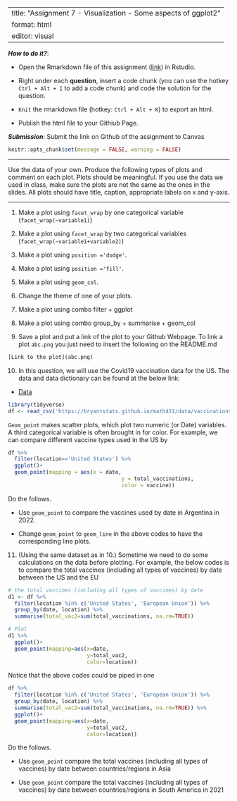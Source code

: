 
---
title: "Assignment 7 - Visualization - Some aspects of ggplot2"
format: html
editor: visual
---

***How to do it?***:

-   Open the Rmarkdown file of this assignment ([link](assignment7.qmd)) in Rstudio.

-   Right under each **question**, insert a code chunk (you can use the hotkey `Ctrl + Alt + I` to add a code chunk) and code the solution for the question.

-   `Knit` the rmarkdown file (hotkey: `Ctrl + Alt + K`) to export an html.

-   Publish the html file to your Githiub Page.

***Submission***: Submit the link on Github of the assignment to Canvas

```r
knitr::opts_chunk$set(message = FALSE, warning = FALSE)
```

------------------------------------------------------------------------

Use the data of your own. Produce the following types of plots and comment on each plot. Plots should be meaningful. If you use the data we used in class, make sure the plots are not the same as the ones in the slides. All plots should have title, caption, appropriate labels on x and y-axis.

------------------------------------------------------------------------

1.  Make a plot using `facet_wrap` by one categorical variable (`facet_wrap(~variable1)`)

2.  Make a plot using `facet_wrap` by two categorical variables (`facet_wrap(~variable1+variable2)`)

3.  Make a plot using `position ='dodge'`.

4.  Make a plot using `position ='fill'`.

5.  Make a plot using `geom_col`.

6.  Change the theme of one of your plots.

7.  Make a plot using combo filter + ggplot

8.  Make a plot using combo group_by + summarise + geom_col

9.  Save a plot and put a link of the plot to your Github Webpage. To link a plot `abc.png` you just need to insert the following on the README.md

```r
[Link to the plot](abc.png)
```

10. In this question, we will use the Covid19 vaccination data for the US. The data and data dictionary can be found at the below link:

-   [Data](https://bryantstats.github.io/math421/data/vaccinations-by-manufacturer.csv)

```r
library(tidyverse)
df <- read_csv('https://bryantstats.github.io/math421/data/vaccinations-by-manufacturer.csv')
```

`Geom_point` makes scatter plots, which plot two numeric (or Date) variables. A third categorical variable is often brought in for color. For example, we can compare different vaccine types used in the US by

```r
df %>% 
  filter(location=='United States') %>% 
  ggplot()+
  geom_point(mapping = aes(x = date, 
                                    y = total_vaccinations, 
                                    color = vaccine))
```

Do the follows.

-   Use `geom_point` to compare the vaccines used by date in Argentina in 2022.

-   Change `geom_point` to `geom_line` in the above codes to have the corresponding line plots.

11. (Using the same dataset as in 10.) Sometime we need to do some calculations on the data before plotting. For example, the below codes is to compare the total vaccines (including all types of vaccines) by date between the US and the EU

```r
# the total vaccines (including all types of vaccines) by date
d1 <- df %>% 
  filter(location %in% c('United States', 'European Union')) %>% 
  group_by(date, location) %>% 
  summarise(total_vac2=sum(total_vaccinations, na.rm=TRUE))

# Plot
d1 %>% 
  ggplot()+
  geom_point(mapping=aes(x=date, 
                         y=total_vac2, 
                         color=location))
```

Notice that the above codes could be piped in one

```r
df %>% 
  filter(location %in% c('United States', 'European Union')) %>% 
  group_by(date, location) %>% 
  summarise(total_vac2=sum(total_vaccinations, na.rm=TRUE)) %>% 
  ggplot()+
  geom_point(mapping=aes(x=date, 
                         y=total_vac2, 
                         color=location))
```

Do the follows.

-   Use `geom_point` compare the total vaccines (including all types of vaccines) by date between countries/regions in Asia

-   Use `geom_point` compare the total vaccines (including all types of vaccines) by date between countries/regions in South America in 2021
